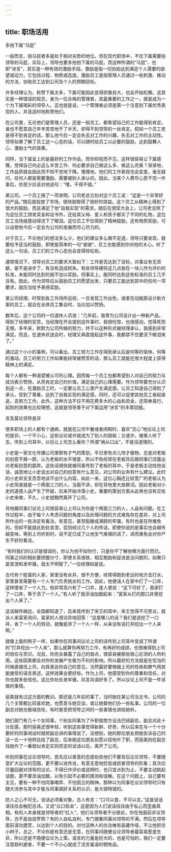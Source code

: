 ```yaml
---
---
---
```

title: 职场活用
---




多拍下属“马屁”

一般而言，拍马屁者多是处于相对劣势的地位。但在现代职场中，不仅下属需要拍领导的马屁，实际上，领导也要多拍拍下属的马屁。而这种所谓的“马屁”，也即“谀言”，其实是一种有效的激励手段。激励是指一切协助达到满足个人需要的欲望或动力，它包括过程、物质或态度。激励员工是指管理人员通过一些刺激、推动的方法，协助员工达到公司及个人的预期目标。

许多经理认为，称赞下属太多，下属可能因此变得骄傲自大，也会开始松懈。这其实是一种错误的观念，身为一位合格的管理者，其最重要的工作之一，就是成为一个为下属喝彩的领导人。这也就是说，一个管理者必须是第一个注意到下属优秀表现的人，并且适时地称赞他们。

在公司里，无论他们是管理人员，还是一般员工，都希望自己的工作能得到肯定。谁也不愿意自己辛辛苦苦地干了半天，却得不到领导的一丝肯定。假如一个员工老是得不到肯定的话，那么他今后一定会失去对工作的兴趣，失去对工作的主动性。领导如果了解了员工这一心态的话，可以随时给员工以必要的鼓励，达到鼓舞人心、激励士气的效果。

同样，当下属呈上的是最好的工作作品，而你却视而不见，这样很容易让下属感慨，觉得自己何必这么辛苦工作、何必要求自己做这么多、做这么完美？渐渐地，工作品质就会因此而不知不觉地下降。慢慢地，他们的工作表现也会变差。毫无疑问，任何人都是需要激励、需要被别人承认的。因此，当某个人费尽心思干完一件事后，你至少应该对他说句：“嘿，干得不错。”

某公司，一个员工搞了一项发明，公司老总立刻对这个员工说：“这是一个非常好的产品。”随后就投放了市场，很快就取得了很好的效益。这个员工从精神上得到了很大的鼓励，而且满足了他“自我实现”的需求。随后在颁奖大会上，公司老总除了为这位员工颁发奖金和证书外，还给其父母、爱人和孩子都买了不同的礼物，这位员工当场就感动得流下了眼泪。这位员工不仅得到了精神鼓励，还有物质奖励，可以设想他今后一定会为公司的发展而尽心尽力的。

对于员工，不论他们的想法多么少，他们的建议多么微不足道，领导只要发现，就要给予适当的鼓励，即使是简单的一句“谢谢”，员工也能感到你对他的关心。听了这么一句话，员工们的工作心态也会变得轻松些。

通常情况下，领导对员工的要求大致如下：工作是否达到了目标，对事业有无贡献，是不是进步了，有没有造成损失。有些领导硬将这几点放在一块儿作为评价的标准，未能同时达到的就不加以奖励。但事实上，能同时达到这些标准的员工几乎没有。因此，作为领导应从鼓励员工的愿望出发，只要员工能达到其中的任何一项要求，就应当给予表扬奖励。

某公司经理，时常到各工作场所巡视，一旦发现工作出色，或者在动脑筋设计新方案的员工，就会在全体员工集会时，当众加以赞扬。

数年后，这个公司的一位退休人员说：“几年前，我曾为公司设计出一种新产品，得到了经理的奖赏。当经理在开会提到这件事时，我很吃惊，也很感动，觉得死而无憾。多年来，默默为公司所做的努力，终于以这种形式被经理承认，我感到非常满足。而且，在退休欢送会时，经理又再度提起这件事，我都禁不住要流下眼泪来了。”

通过这个小小的事例，可以看出，员工努力工作在得到承认后是何等的愉快，何等的激动。员工的努力工作如果能经常被赞赏的话，那么员工就能在很大程度上获得精神上的满足。

每个人都有一种渴望被认可的心理。因而每一个员工也都希望别人对自己的努力与成功表示赞扬，从而肯定自己的价值，满足自己的心理需要。作为领导要充分认识到这一点，在激励员工时，一定要让员工心里产生满足感。让员工知道自己得到了承认，受到了尊重，达到了自我实现的满足感。同时，还可以促使其他员工奋起直追，去努力工作。此外，这种方法不仅不用花费多大的心血和资金，还简单易行，起到的效果也比较理想，这就是领导善于对下属运用“谀言”的丰厚回报。


言及莫论领导是非

很多职场上的人都有个通病，就是在公司午餐或者闲暇时，喜欢“交心”地议论上司的是非。一个不小心，这些议论或许就成为了别人的跳板；又或许，被某人听了去，传到上司耳中，以后让上司怎么看你？所谓“祸从口出”，不是没道理的。

小史是一家文化传播公司里颇有才气的策划，平日里有点儿恃才傲物，总是对老板的创意不屑一顾，认为老板的水平很差，所以不免经常在老板背后跟同事们流露出对老板创意的鄙弃。这些话很快就被同事传到了老板的耳中，于是老板主动找他谈话，诚恳地让小史说出对自己的创意有什么意见，对公司的业务有什么建议。此时的小史却支支吾吾地谈不出什么内容。如此一来，这位心胸还比较宽广的老板认为小史简直就是一个两面三刀的人，当面不讲，却在背地里大放厥词。因此老板对小史的道德人品产生了怀疑，后来开始冷落小史，重要的策划方案从此再也没有交给小史来做，不久，小史就黯然离开了公司。

背地跟同事们议论上司很容易让上司认为你是个两面三刀的人，人品有问题。在工作过程中，由于每个人考虑问题的角度以及处理问题的方式难免存在差异，对上司所作出的一些决定有看法，有意见，甚至酝酿成满腔的牢骚，有时也是在所难免的。但却不能就此到处宣泄，否则经过几个人的传话，即使你说的是事实也会越传越变味，等到上司听到时，说不定已成了让他生气难堪的话了，进而难免会对你产生不好的看法。

“有时我们的认识是错误的，你认为他不如你行，只是你不了解他哪方面行而已。同事之间的相处要把握分寸，即使关系很铁，相互勉励和促进是没问题的，如果只是宣泄和发牢骚，就太不明智了。”一位经理如是说。

古代有个姓富的人家，家里没有水井，很不方便，经常得跑到老远的地方去打水，家里甚至需要有一个人专门负责挑水的工作。因此，他便请人在家中打了一口井，这样便省了一个人力。他非常高兴有了一口井，逢人便说：“这下可好了，我家打了一口井，等于添了一个人。”有人听了就添油加醋起来：“富家从打的那口井里挖出个人来了。”

这话越传越远，全国都知道了，后来竟传到了宋王的耳中，宋王觉得不可思议，就派人来富家询问，富家的人很诧异地回答：“这是哪儿的话？我们是说挖了一口井，省了一个人的劳动，就像是添了一个人一样，从来没有说打井挖出一个人来啊。”

就像上面的例子一样，如果你在同事间议论上司的话传到上司耳中变成了所谓的“打井挖出一个人来”，那么就算你再努力工作，有再好的成绩，也很难得到上司的信任与赏识。况且，你完全暴露了自己的弱点，很容易被那些居心叵测的人所利用。这些因素都会对你的发展产生极为不利的影响。所以最好的方法就是在恰当的时候直接找上司，向其表达你自己的意见，当然最好要根据上司的性格和脾气用其能接受的语言表述，这样效果会更好些。作为上司，他感受到你的尊重和信任，对你也就多些信任。这比你处处发牢骚，风言风语好多了。所以议论上司不是一件该做的事情。

丽美就有过这方面的教训。那还是几年前的事了，当时她在某公司当文书，公司的几个主管都比较喜欢她，也愿意与她交谈，或让她替他们办一些私事。公司的一位副总对她也极端信任，有时甚至把领导之间的一些事情也讲给她听。

她们部门有几十个女同事，个别女同事为了升职就想方设法巴结副总，副总对此十分反感。那时丽美还很年轻，听到这些事觉得新鲜、好奇，所以后来在与一个十分要好的同事闲谈时就把副总讲的事情说了。没想到，她的那位朋友把她告诉自己的话一五一十地转达给了副总，后来她这位朋友如愿以偿地升了职，而丽美则在副总找她作了一番貌似肯定实则否定的谈话以后，离开了公司。

听到同事在议论领导时，首先应以善意的态度劝告他们不要背后议论领导，不要随意扩大议论的范围，更不要以讹传讹，有意无意地贬低或损害领导的形象；其次应尽量回避对领导的议论，不得已作评价或说明时，也只宜点到为止，不要主动挑起话题，更不要添油加醋，以免引起不必要的猜测和误解。在这个问题上，自己要有主见，要有一种不怕同事嘲弄、不怕孤立的精神。那种以为同事在议论领导时只有随大流参与其中才能与同事搞好关系的认识，是大错特错的。

防人之心不可无，说话必须看对象。古人有言：“口可以食，不可以言。”这是说话语往往会触犯忌讳。又说“众口铄金”，这是因为人们说话往往由于私心而歪曲真相。有的人本身就是领导者的“红人”，他们与领导者不分彼此，你在他面前非议领导，岂不是自投罗网？有的人自私自利，专门搜集同事对领导的不满，然后在领导面前请功邀赏，以达到个人的目的。对付这种人的办法唯有装聋作哑，不让他抓住小辫子。总之，不论你是有意还是无意，在同事间随便议论领导者最容易惹是生非，所以还是不随便议论为上策。语言的力量是巨大的，也是可怕的，我们一定要注意趋利避害，不要一个不小心就成了流言蜚语的牺牲品。